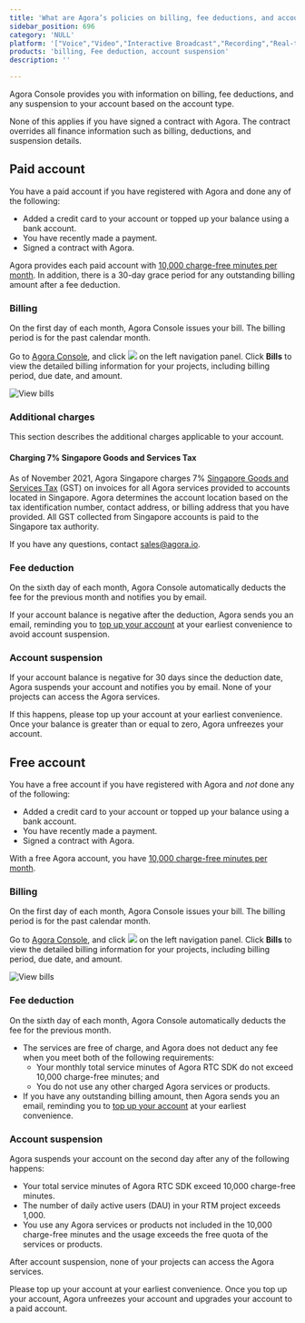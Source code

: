 ```yaml
---
title: 'What are Agora’s policies on billing, fee deductions, and account suspension?'
sidebar_position: 696 
category: 'NULL' 
platform: '["Voice","Video","Interactive Broadcast","Recording","Real-time-Messaging","RTSA","cloud-recording","Lecture Hall","agora-chat"]'
products: 'billing, Fee deduction, account suspension'   
description: '' 

---
```



Agora Console provides you with information on billing, fee deductions, and any suspension to your account based on the account type.

<div class="alert note">None of this applies if you have signed a contract with Agora. The contract overrides all finance information such as billing, deductions, and suspension details.</div>

## Paid account

You have a paid account if you have registered with Agora and done any of the following:

- Added a credit card to your account or topped up your balance using a bank account.
- You have recently made a payment.
- Signed a contract with Agora.

Agora provides each paid account with [10,000 charge-free minutes per month](https://docs.agora.io/en/faq/billing_free). In addition, there is a 30-day grace period for any outstanding billing amount after a fee deduction.

### Billing

On the first day of each month, Agora Console issues your bill. The billing period is for the past calendar month.

Go to [Agora Console](https://console.agora.io/), and click ![](https://web-cdn.agora.io/docs-files/1597305641038) on the left navigation panel. Click **Bills** to view the detailed billing information for your projects, including billing period, due date, and amount.

![View bills](https://web-cdn.agora.io/docs-files/1597305680227)

### Additional charges

This section describes the additional charges applicable to your account.

#### Charging 7% Singapore Goods and Services Tax

As of November 2021, Agora Singapore charges 7% [Singapore Goods and Services Tax](https://www.iras.gov.sg/taxes/goods-services-tax-(gst)/basics-of-gst/goods-and-services-tax-(gst)-what-it-is-and-how-it-works) (GST) on invoices for all Agora services provided to accounts located in Singapore. Agora determines the account location based on the tax identification number, contact address, or billing address that you have provided. All GST collected from Singapore accounts is paid to the Singapore tax authority.

If you have any questions, contact [sales@agora.io](mailto:sales@agora.io).

### Fee deduction

On the sixth day of each month, Agora Console automatically deducts the fee for the previous month and notifies you by email. 

If your account balance is negative after the deduction, Agora sends you an email, reminding you to [top up your account](https://docs.agora.io/en/Agora%20Platform/online_payment?platform=All%20Platforms) at your earliest convenience to avoid account suspension.

### Account suspension

If your account balance is negative for 30 days since the deduction date, Agora suspends your account and notifies you by email. None of your projects can access the Agora services.

If this happens, please top up your account at your earliest convenience. Once your balance is greater than or equal to zero, Agora unfreezes your account.

## Free account

You have a free account if you have registered with Agora and *not* done any of the following:

- Added a credit card to your account or topped up your balance using a bank account.
- You have recently made a payment.
- Signed a contract with Agora.

With a free Agora account, you have [10,000 charge-free minutes per month](https://docs.agora.io/en/faq/billing_free).

### Billing

On the first day of each month, Agora Console issues your bill. The billing period is for the past calendar month.

Go to [Agora Console](https://console.agora.io/), and click ![](https://web-cdn.agora.io/docs-files/1597305641038) on the left navigation panel. Click **Bills** to view the detailed billing information for your projects, including billing period, due date, and amount.

![View bills](https://web-cdn.agora.io/docs-files/1597305680227)

### Fee deduction

On the sixth day of each month, Agora Console automatically deducts the fee for the previous month.

- The services are free of charge, and Agora does not deduct any fee when you meet both of the following requirements:
  - Your monthly total service minutes of Agora RTC SDK do not exceed 10,000 charge-free minutes; and
  - You do not use any other charged Agora services or products.
- If you have any outstanding billing amount, then Agora sends you an email, reminding you to [top up your account](https://docs.agora.io/en/Agora%20Platform/online_payment?platform=All%20Platforms) at your earliest convenience.


### Account suspension

Agora suspends your account on the second day after any of the following happens:

- Your total service minutes of Agora RTC SDK exceed 10,000 charge-free minutes.
- The number of daily active users (DAU) in your RTM project exceeds 1,000.
- You use any Agora services or products not included in the 10,000 charge-free minutes and the usage exceeds the free quota of the services or products.

<div class="alert warning">After account suspension, none of your projects can access the Agora services.</div>

Please top up your account at your earliest convenience. Once you top up your account, Agora unfreezes your account and upgrades your account to a paid account.